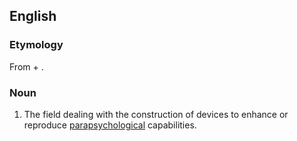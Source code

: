 ==English==

===Etymology===
From {{m|en|psycho}} + {{m|en|electronic}}.

===Noun===
{{en-noun|-}}
{{wikipedia}}
# The field dealing with the construction of devices to enhance or reproduce [[parapsychology|parapsychological]] capabilities.